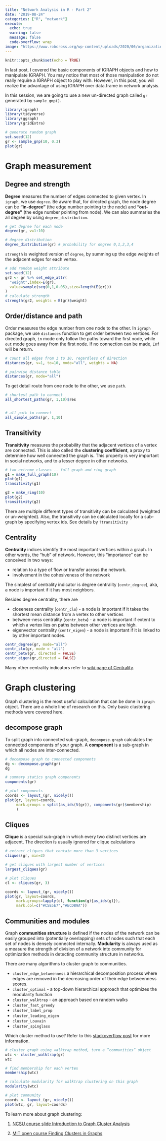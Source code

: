 ```yaml
---
title: "Network Analysis in R - Part 2"
date: "2019-08-24"
categories: ["R", "network"]
execute:
  echo: true
  warning: false
  message: false
  code-overflow: wrap
image: "https://www.robcross.org/wp-content/uploads/2020/06/organizational-network-analysis.png"
---
```


```r
knitr::opts_chunk$set(echo = TRUE)
```

In last post, I covered the basic components of IGRAPH objects and how to manipulate IGRAPH. You may notice that most of those manipulation do not really require a IGRAPH object to play with. However, in this post, you will realize the advantage of using IGRAPH over data.frame in network analysis.

In this session, we are going to use a new un-directed graph called `gr` generated by `sample_gnp()`.

```r
library(igraph)
library(tidyverse)
library(ggraph)
library(gridExtra)
```

```r
# generate random graph 
set.seed(12) 
gr <- sample_gnp(10, 0.3)
plot(gr)

```

# Graph measurement

## Degree and strength

**Degree** measures the number of edges connected to given vertex. In `igraph`, we use `degree`. Be aware that, for directed graph, the node degree can be **"in-degree"** (the edge number pointing to the node) and **"out-degree"** (the edge number pointing from node). We can also summaries the all degree by using `degree_distribution`.

```r
# get degree for each node 
degree(gr, v=1:10)

# degree distribution
degree_distribution(gr) # probability for degree 0,1,2,3,4
```

`strength` is weighted version of `degree`, by summing up the edge weights of the adjacent edges for each vertex.

```r
# add random weight attribute
set.seed(12)
gr2 <- gr %>% set_edge_attr(
  "weight",index=E(gr),
  value=sample(seq(0,1,0.05),size=length(E(gr)))
)
# calculate strength
strength(gr2, weights = E(gr)$weight)
```

## Order/distance and path

Order measures the edge number from one node to the other. In `igraph` package, we use `distances` function to get order between two vertices. For directed graph, `in` mode only follow the paths toward the first node, while `out` mode goes away from the first node. If no connection can be made, `Inf` will be return.

```r
# count all edges from 1 to 10, regardless of direction 
distances(gr, v=1, to=10, mode="all", weights = NA)

# pairwise distance table 
distances(gr, mode="all")
```

To get detail route from one node to the other, we use `path`.

```r
# shortest path to connect
all_shortest_paths(gr, 1,10)$res


# all path to connect
all_simple_paths(gr, 1,10)

```

## Transitivity

**Transitivity** measures the probability that the adjacent vertices of a vertex are connected. This is also called the **clustering coefficient**, a proxy to determine how well connected the graph is. This property is very important in social networks, and to a lesser degree in other networks.

```r
# two extreme classes -- full graph and ring graph
g1 = make_full_graph(10)
plot(g1)
transitivity(g1)

g2 = make_ring(10)
plot(g2)
transitivity(g2)

```

There are multiple different types of transitivity can be calculated (weighted or un-weighted). Also, the transitivity can be calculated locally for a sub-graph by specifying vertex ids. See details by `?transitivity`

## Centrality

**Centrality** indices identify the most important vertices within a graph. In other words, the "hub" of network. However, this "importance" can be conceived in two ways:

-   relation to a type of flow or transfer across the network.
-   involvement in the cohesiveness of the network

The simplest of centrality indicator is degree centrality (`centr_degree`), aka, a node is important if it has most neighbors.

Besides degree centrality, there are

-   closeness centrality (`centr_clo`) - a node is important if it takes the shortest mean distance from a vertex to other vertices
-   between-ness centrality (`centr_betw`) - a node is important if extent to which a vertex lies on paths between other vertices are high.
-   eigenvector centrality (`centr_eigen`) - a node is important if it is linked to by other important nodes.

```r
centr_degree(gr, mode="all")
centr_clo(gr, mode = "all")
centr_betw(gr, directed = FALSE)
centr_eigen(gr,directed = FALSE)
```

Many other centrality indicators refer to [wiki page of Centrality](https://en.wikipedia.org/wiki/Centrality).

# Graph clustering

Graph clustering is the most useful calculation that can be done in `igraph` object. There are a whole line of research on this. Only basic clustering methods were covered here.

## decompose graph

To split graph into connected sub-graph, `decompose.graph` calculates the connected components of your graph. A **component** is a sub-graph in which all nodes are inter-connected.

```r
# decompose graph to connected components
dg <- decompose.graph(gr)
dg

# summary statics graph components
components(gr)

# plot components
coords <- layout_(gr, nicely())
plot(gr, layout=coords,
     mark.groups = split(as_ids(V(gr)), components(gr)$membership)
     )

```

## Cliques

**Clique** is a special sub-graph in which every two distinct vertices are adjacent. The direction is usually ignored for clique calculations

```r
# extract cliques that contain more than 3 vertices
cliques(gr, min=3)

# get cliques with largest number of vertices
largest_cliques(gr)

# plot cliques
cl <- cliques(gr, 3)

coords <- layout_(gr, nicely())
plot(gr, layout=coords,
     mark.groups=lapply(cl, function(g){as_ids(g)}), 
     mark.col=c("#C5E5E7","#ECD89A"))

```

## Communities and modules

Graph **communities structure** is defined if the nodes of the network can be easily grouped into (potentially overlapping) sets of nodes such that each set of nodes is densely connected internally. **Modularity** is always used as a measure the strength of division of a network into community for optimization methods in detecting community structure in networks.

There are many algorithms to cluster graph to communities.

-   `cluster_edge_betweenness` a hierarchical decomposition process where edges are removed in the decreasing order of their edge betweenness scores.\
-   `cluster_optimal` - a top-down hierarchical approach that optimizes the modularity function
-   `cluster_walktrap` - an approach based on random walks
-   `cluster_fast_greedy`
-   `cluster_label_prop`
-   `cluster_leading_eigen`
-   `cluster_Louvain`
-   `cluster_spinglass`

Which cluster method to use? Refer to this [stackoverflow post](https://stackoverflow.com/questions/9471906/what-are-the-differences-between-community-detection-algorithms-in-igraph) for more information.

```r
# cluster graph using walktrap method, turn a ”communities” object
wtc <- cluster_walktrap(gr) 
wtc

# find membership for each vertex
membership(wtc)

# calculate modularity for walktrap clustering on this graph
modularity(wtc) 

# plot community
coords <- layout_(gr, nicely())
plot(wtc, gr, layout=coords)
```

To learn more about graph clustering:

1.  [NCSU course slide Introduction to Graph Cluster Analysis](https://www.csc2.ncsu.edu/faculty/nfsamato/practical-graph-mining-with-R/slides/pdf/Graph_Cluster_Analysis.pdf)

2.  [MIT open course Finding Clusters in Graphs](https://www.youtube.com/watch?v=cxTmmasBiC8)

